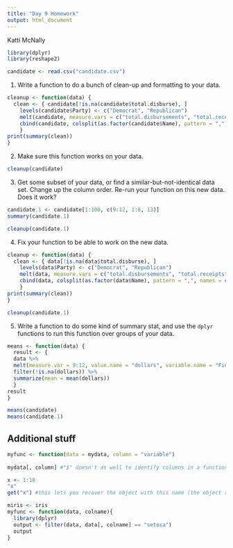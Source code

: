 ```yaml
---
title: "Day 9 Homework"
output: html_document
---
```

  Katti McNally
  
```r
library(dplyr)
library(reshape2)

candidate <- read.csv("candidate.csv")
```

1. Write a function to do a bunch of clean-up and formatting to your data.

```r
cleanup <- function(data) {
  clean <- { candidate[!is.na(candidate$total.disburse), ] 
    levels(candidate$Party) <- c("Democrat", "Republican") 
    melt(candidate, measure.vars = c("total.disbursements", "total.receipts", "total.indiv.contrib", "total.pac.contribs")) 
    cbind(candidate, colsplit(as.factor(candidate$Name), pattern = ",", names = c("lastName", "firstName")))
    }
print(summary(clean))
}
```

2. Make sure this function works on your data.

```r
cleanup(candidate)
```

3. Get some subset of your data, or find a similar-but-not-identical data set.  Change up the column order.  Re-run your function on this new data.  Does it work?

```r
candidate.1 <- candidate[1:100, c(9:12, 1:8, 13)]
summary(candidate.1)

cleanup(candidate.1)
```

4. Fix your function to be able to work on the new data.

```r
cleanup <- function(data) {
  clean <- { data[!is.na(data$total.disburse), ] 
    levels(data$Party) <- c("Democrat", "Republican") 
    melt(data, measure.vars = c("total.disbursements", "total.receipts", "total.indiv.contrib", "total.pac.contribs")) 
    cbind(data, colsplit(as.factor(data$Name), pattern = ",", names = c("lastName", "firstName")))
    }
print(summary(clean))
}

cleanup(candidate.1)
```

5. Write a function to do some kind of summary stat, and use the `dplyr` functions to run this function over groups of your data.

```r
means <- function(data) {
  result <- {
  data %>%
  melt(measure.var = 9:12, value.name = "dollars", variable.name = "Financials") %>%
  filter(!is.na(dollars)) %>%
  summarize(mean = mean(dollars))
  }
result
}

means(candidate)
means(candidate.1)
```

## Additional stuff

```r

myfunc <- function(data = mydata, column = "variable")
  
mydata[, column] #"$" doesn't as well to identify columns in a function...

x <- 1:10
"x"
get("x") #this lets you recover the object with this name (the object represented by the string "x")

miris <- iris
myfunc <- function(data, colname){
  library(dplyr)
  output <- filter(data, data[, colname] == "setosa")
  output
}

```

